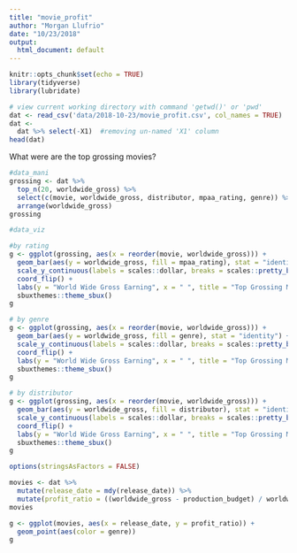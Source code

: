```yaml
---
title: "movie_profit"
author: "Morgan Llufrio"
date: "10/23/2018"
output:
  html_document: default
---
```


```r
knitr::opts_chunk$set(echo = TRUE)
library(tidyverse)
library(lubridate)
```

```r
# view current working directory with command 'getwd()' or 'pwd'
dat <- read_csv('data/2018-10-23/movie_profit.csv', col_names = TRUE)
dat <- 
  dat %>% select(-X1)  #removing un-named 'X1' column
head(dat)
```

What were are the top grossing movies? 
```r
#data_mani
grossing <- dat %>% 
  top_n(20, worldwide_gross) %>% 
  select(c(movie, worldwide_gross, distributor, mpaa_rating, genre)) %>% 
  arrange(worldwide_gross)
grossing

#data_viz

#by rating
g <- ggplot(grossing, aes(x = reorder(movie, worldwide_gross))) + 
  geom_bar(aes(y = worldwide_gross, fill = mpaa_rating), stat = "identity") + 
  scale_y_continuous(labels = scales::dollar, breaks = scales::pretty_breaks(n = 6), expand = c(0, 0)) + 
  coord_flip() + 
  labs(y = "World Wide Gross Earning", x = " ", title = "Top Grossing Movies by Genre") + 
  sbuxthemes::theme_sbux()
g

# by genre
g <- ggplot(grossing, aes(x = reorder(movie, worldwide_gross))) + 
  geom_bar(aes(y = worldwide_gross, fill = genre), stat = "identity") + 
  scale_y_continuous(labels = scales::dollar, breaks = scales::pretty_breaks(n = 6), expand = c(0, 0)) + 
  coord_flip() + 
  labs(y = "World Wide Gross Earning", x = " ", title = "Top Grossing Movies by Genre") + 
  sbuxthemes::theme_sbux()
g

# by distributor
g <- ggplot(grossing, aes(x = reorder(movie, worldwide_gross))) + 
  geom_bar(aes(y = worldwide_gross, fill = distributor), stat = "identity") + 
  scale_y_continuous(labels = scales::dollar, breaks = scales::pretty_breaks(n = 6), expand = c(0, 0)) + 
  coord_flip() + 
  labs(y = "World Wide Gross Earning", x = " ", title = "Top Grossing Movies by Genre") + 
  sbuxthemes::theme_sbux()
g

```


```r
options(stringsAsFactors = FALSE)

movies <- dat %>% 
  mutate(release_date = mdy(release_date)) %>% 
  mutate(profit_ratio = ((worldwide_gross - production_budget) / worldwide_gross))
movies

g <- ggplot(movies, aes(x = release_date, y = profit_ratio)) + 
  geom_point(aes(color = genre)) 
g

```

